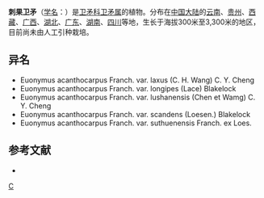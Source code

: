 {{Speciesbox 
| taxon = Euonymus acanthocarpus
| authority = Franch.
| subdivision_ranks =[[变种|变种]]
| subdivision =
* 刺果卫矛 ''E. a.'' var. ''acanthocarpus''
* [[长梗刺果卫矛|长梗刺果卫矛]] ''E. a.'' var. ''laxus''
* [[短刺刺果卫矛|短刺刺果卫矛]] ''E. a.'' var. ''lushanensis''
}}

'''刺果卫矛'''（[[学名|学名]]：{{lang|la|''Euonymus acanthocarpus''}}）是[[卫矛科|卫矛科]][[卫矛属|卫矛属]]的植物。分布在[[中国大陆|中国大陆]]的[[云南|云南]]、[[贵州|贵州]]、[[西藏|西藏]]、[[广西|广西]]、[[湖北|湖北]]、[[广东|广东]]、[[湖南|湖南]]、[[四川|四川]]等地，生长于海拔300米至3,300米的地区，目前尚未由人工引种栽培。

== 异名 ==
* Euonymus acanthocarpus Franch. var. laxus (C. H. Wang) C. Y. Cheng
* Euonymus acanthocarpus Franch. var. longipes (Lace) Blakelock
* Euonymus acanthocarpus Franch. var. lushanensis (Chen et Wamg) C. Y. Cheng
* Euonymus acanthocarpus Franch. var. scandens (Loesen.) Blakelock
* Euonymus acanthocarpus Franch. var. suthuenensis Franch. ex Loes.

== 参考文献 ==
<div class="references-small">
* {{cite web| url =http://www.bioinfo.cn/db05/KmzwSpecies.php?action=view&id=2916| title =刺果卫矛（原变种）| work =《中国高等植物数据库全库》| publisher =中国科学院微生物研究所| author =昆明植物研究所| accessdate =2009-02-23| deadurl =yes| archiveurl =https://web.archive.org/web/20160305074201/http://www.bioinfo.cn/db05/KmzwSpecies.php?action=view&id=2916| archivedate =2016-03-05}}
</div>
{{Taxonbar|from=Q10898568}}

[[Category:卫矛属|C]]
